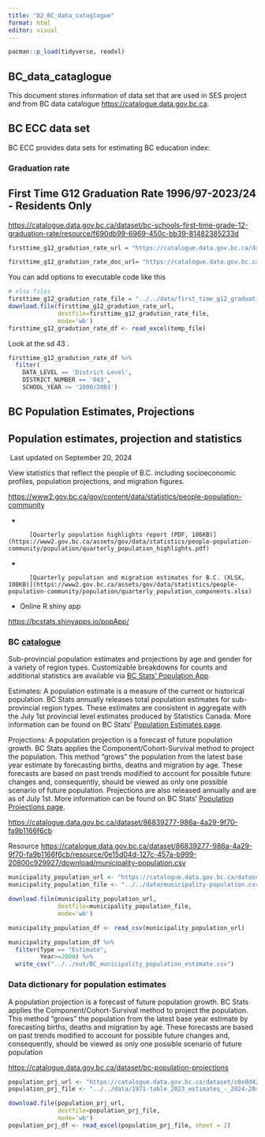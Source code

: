 ```yaml
---
title: "02_BC_data_cataglogue"
format: html
editor: visual
---
```


```r
pacman::p_load(tidyverse, readxl)
```

## BC_data_cataglogue

This document stores information of data set that are used in SES project and from BC data catalogue <https://catalogue.data.gov.bc.ca>.

## BC ECC data set

BC ECC provides data sets for estimating BC education index:

### Graduation rate

## First Time G12 Graduation Rate 1996/97-2023/24 - Residents Only 

<https://catalogue.data.gov.bc.ca/dataset/bc-schools-first-time-grade-12-graduation-rate/resource/f690db99-6969-450c-bb39-81482385233d>

```r
firsttime_g12_gradution_rate_url = "https://catalogue.data.gov.bc.ca/dataset/58a3f04d-99c5-4696-bff2-602fe69f5363/resource/f690db99-6969-450c-bb39-81482385233d/download/first_time_g12_graduation_rate_1996-97-2022-23_residents_only.xlsx"

firsttime_g12_gradution_rate_doc_url= "https://catalogue.data.gov.bc.ca/dataset/58a3f04d-99c5-4696-bff2-602fe69f5363/resource/1530eaf5-1894-4bb3-ab46-71139761ff78/download/first-time-grade-12-graduation-rate-field-definitions-2023-12.pdf"
```

You can add options to executable code like this

```r
# xlsx files
firsttime_g12_gradution_rate_file = "../../data/first_time_g12_graduation_rate_1996-97-2022-23_residents_only.xlsx"
download.file(firsttime_g12_gradution_rate_url, 
              destfile=firsttime_g12_gradution_rate_file, 
              mode='wb')
firsttime_g12_gradution_rate_df <- read_excel(temp_file)


```

Look at the sd 43 .

```r
firsttime_g12_gradution_rate_df %>% 
  filter(
    DATA_LEVEL == 'District Level',
    DISTRICT_NUMBER == '043',
    SCHOOL_YEAR >= '2000/2001')
```

## BC Population Estimates, Projections

## Population estimates, projection and statistics

![](https://www2.gov.bc.ca/icons/last-updated-star.svg){alt=""} Last updated on September 20, 2024

View statistics that reflect the people of B.C. including socioeconomic profiles, population projections, and migration figures.

<https://www2.gov.bc.ca/gov/content/data/statistics/people-population-community>

-   

```         
      [Quarterly population highlights report (PDF, 186KB)](https://www2.gov.bc.ca/assets/gov/data/statistics/people-population-community/population/quarterly_population_highlights.pdf)
```

-   

```         
      [Quarterly population and migration estimates for B.C. (XLSX, 108KB)](https://www2.gov.bc.ca/assets/gov/data/statistics/people-population-community/population/quarterly_population_components.xlsx)
```

-   Online R shiny app

<https://bcstats.shinyapps.io/popApp/>

### BC [catalogue](https://catalogue.data.gov.bc.ca/dataset/bc-population-projections)

Sub-provincial population estimates and projections by age and gender for a variety of region types. Customizable breakdowns for counts and additional statistics are available via [BC Stats' Population App](https://bcstats.shinyapps.io/popApp/).

Estimates: A population estimate is a measure of the current or historical population. BC Stats annually releases total population estimates for sub-provincial region types. These estimates are consistent in aggregate with the July 1st provincial level estimates produced by Statistics Canada. More information can be found on BC Stats' [Population Estimates page](https://www2.gov.bc.ca/gov/content?id=36D1A7A4BEE248598281824C13CB65B6).

Projections: A population projection is a forecast of future population growth. BC Stats applies the Component/Cohort-Survival method to project the population. This method "grows" the population from the latest base year estimate by forecasting births, deaths and migration by age. These forecasts are based on past trends modified to account for possible future changes and, consequently, should be viewed as only one possible scenario of future population. Projections are also released annually and are as of July 1st. More information can be found on BC Stats' [Population Projections page](https://www2.gov.bc.ca/gov/content?id=BB4112D90F38414984C25A75CC4F029B).

<https://catalogue.data.gov.bc.ca/dataset/86839277-986a-4a29-9f70-fa9b1166f6cb>

Resource <https://catalogue.data.gov.bc.ca/dataset/86839277-986a-4a29-9f70-fa9b1166f6cb/resource/0e15d04d-127c-457a-b999-20800c929927/download/municipality-population.csv>

```r
municipality_population_url <- "https://catalogue.data.gov.bc.ca/dataset/86839277-986a-4a29-9f70-fa9b1166f6cb/resource/0e15d04d-127c-457a-b999-20800c929927/download/municipality-population.csv"
municipality_population_file <- "../../data/municipality-population.csv"

download.file(municipality_population_url, 
              destfile=municipality_population_file, 
              mode='wb')

municipality_population_df <- read_csv(municipality_population_url)
```

```r
municipality_population_df %>% 
  filter(Type == "Estimate",
         Year>=2000) %>% 
  write_csv("../../out/BC_municipality_population_estimate.csv")
```

### Data dictionary for population estimates

A population projection is a forecast of future population growth. BC Stats applies the Component/Cohort-Survival method to project the population. This method "grows" the population from the latest base year estimate by forecasting births, deaths and migration by age. These forecasts are based on past trends modified to account for possible future changes and, consequently, should be viewed as only one possible scenario of future population

<https://catalogue.data.gov.bc.ca/dataset/bc-population-projections>

```r
population_prj_url <- "https://catalogue.data.gov.bc.ca/dataset/c8e0d421-a4c7-43d4-aac9-aa13ca634c16/resource/25d7fb36-003d-4d0d-a8b3-18ada3e8a987/download/1971-table_2023_estimates_-_2024-2046_projections.xlsx"
population_prj_file <- "../../data/1971-table_2023_estimates_-_2024-2046_projections.xlsx"

download.file(population_prj_url, 
              destfile=population_prj_file, 
              mode='wb')
population_prj_df <- read_excel(population_prj_file, sheet = 2)

```
